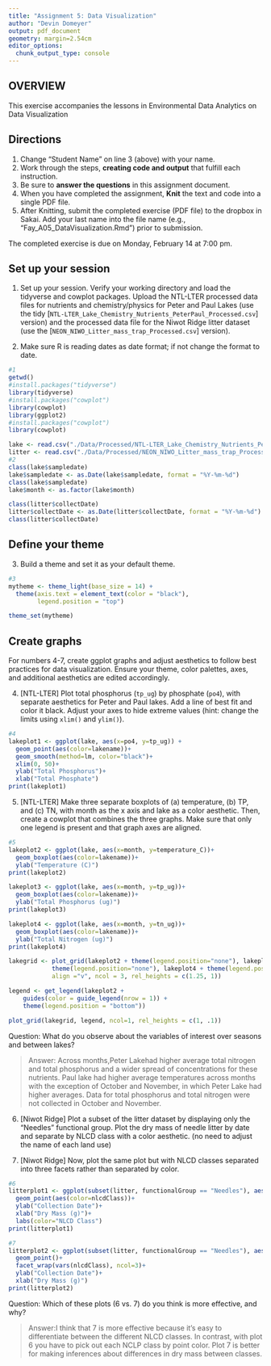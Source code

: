 ```yaml
---
title: "Assignment 5: Data Visualization"
author: "Devin Domeyer"
output: pdf_document
geometry: margin=2.54cm
editor_options: 
  chunk_output_type: console
---
```


## OVERVIEW

This exercise accompanies the lessons in Environmental Data Analytics on Data Visualization 

## Directions
1. Change "Student Name" on line 3 (above) with your name.
2. Work through the steps, **creating code and output** that fulfill each instruction.
3. Be sure to **answer the questions** in this assignment document.
4. When you have completed the assignment, **Knit** the text and code into a single PDF file.
5. After Knitting, submit the completed exercise (PDF file) to the dropbox in Sakai. Add your last name into the file name (e.g., "Fay_A05_DataVisualization.Rmd") prior to submission.

The completed exercise is due on Monday, February 14 at 7:00 pm.



## Set up your session 
1. Set up your session. Verify your working directory and load the tidyverse 
and cowplot packages. Upload the NTL-LTER processed data files for nutrients 
and chemistry/physics for Peter and Paul Lakes (use the tidy 
[`NTL-LTER_Lake_Chemistry_Nutrients_PeterPaul_Processed.csv`] version) and 
the processed data file for the Niwot Ridge litter dataset (use the [`NEON_NIWO_Litter_mass_trap_Processed.csv`] version). 

2. Make sure R is reading dates as date format; if not change the format to date.

```r
#1 
getwd()
#install.packages("tidyverse")
library(tidyverse)
#install.packages("cowplot")
library(cowplot)
library(ggplot2)
#install.packages("cowplot")
library(cowplot)

lake <- read.csv("./Data/Processed/NTL-LTER_Lake_Chemistry_Nutrients_PeterPaul_Processed.csv", stringsAsFactors = TRUE)
litter <- read.csv("./Data/Processed/NEON_NIWO_Litter_mass_trap_Processed.csv", stringsAsFactors = TRUE)
#2 
class(lake$sampledate)
lake$sampledate <- as.Date(lake$sampledate, format = "%Y-%m-%d")
class(lake$sampledate)
lake$month <- as.factor(lake$month)

class(litter$collectDate)
litter$collectDate <- as.Date(litter$collectDate, format = "%Y-%m-%d")
class(litter$collectDate)
```
## Define your theme
3. Build a theme and set it as your default theme.

```r
#3
mytheme <- theme_light(base_size = 14) +
  theme(axis.text = element_text(color = "black"), 
        legend.position = "top")

theme_set(mytheme)

```

## Create graphs
For numbers 4-7, create ggplot graphs and adjust aesthetics to follow best practices for data visualization. Ensure your theme, color palettes, axes, and additional aesthetics are edited accordingly.

4. [NTL-LTER] Plot total phosphorus (`tp_ug`) by phosphate (`po4`), with separate aesthetics for Peter and Paul lakes. Add a line of best fit and color it black. Adjust your axes to hide extreme values (hint: change the limits using `xlim()` and `ylim()`).

```r
#4
lakeplot1 <- ggplot(lake, aes(x=po4, y=tp_ug)) +
  geom_point(aes(color=lakename))+
  geom_smooth(method=lm, color="black")+
  xlim(0, 50)+
  ylab("Total Phosphorus")+
  xlab("Total Phosphate")
print(lakeplot1)

```


5. [NTL-LTER] Make three separate boxplots of (a) temperature, (b) TP, and (c) TN, with month as the x axis and lake as a color aesthetic. Then, create a cowplot that combines the three graphs. Make sure that only one legend is present and that graph axes are aligned.

```r
#5
lakeplot2 <- ggplot(lake, aes(x=month, y=temperature_C))+
  geom_boxplot(aes(color=lakename))+
  ylab("Temperature (C)")
print(lakeplot2)

lakeplot3 <- ggplot(lake, aes(x=month, y=tp_ug))+
  geom_boxplot(aes(color=lakename))+
  ylab("Total Phosphorus (ug)")
print(lakeplot3)

lakeplot4 <- ggplot(lake, aes(x=month, y=tn_ug))+
  geom_boxplot(aes(color=lakename))+
  ylab("Total Nitrogen (ug)")
print(lakeplot4)

lakegrid <- plot_grid(lakeplot2 + theme(legend.position="none"), lakeplot3 + 
            theme(legend.position="none"), lakeplot4 + theme(legend.position="none"), 
            align ="v", ncol = 3, rel_heights = c(1.25, 1))

legend <- get_legend(lakeplot2 + 
    guides(color = guide_legend(nrow = 1)) +
    theme(legend.position = "bottom"))

plot_grid(lakegrid, legend, ncol=1, rel_heights = c(1, .1))

```

Question: What do you observe about the variables of interest over seasons and between lakes? 

> Answer: Across months,Peter Lakehad higher average total nitrogen and total phosphorus and a wider spread of concentrations for these nutrients. Paul lake had higher average temperatures across months with the exception of October and November, in which Peter Lake had higher averages. Data for total phosphorus and total nitrogen were not collected in October and November. 

6. [Niwot Ridge] Plot a subset of the litter dataset by displaying only the "Needles" functional group. Plot the dry mass of needle litter by date and separate by NLCD class with a color aesthetic. (no need to adjust the name of each land use)

7. [Niwot Ridge] Now, plot the same plot but with NLCD classes separated into three facets rather than separated by color. 

```r
#6
litterplot1 <- ggplot(subset(litter, functionalGroup == "Needles"), aes(x=dryMass, y=collectDate))+
  geom_point(aes(color=nlcdClass))+
  ylab("Collection Date")+
  xlab("Dry Mass (g)")+
  labs(color="NLCD Class")
print(litterplot1)

#7
litterplot2 <- ggplot(subset(litter, functionalGroup == "Needles"), aes(x=dryMass, y=collectDate))+
  geom_point()+
  facet_wrap(vars(nlcdClass), ncol=3)+
  ylab("Collection Date")+
  xlab("Dry Mass (g)")
print(litterplot2)

```
Question: Which of these plots (6 vs. 7) do you think is more effective, and why? 

> Answer:I think that 7 is more effective because it's easy to differentiate between the different NLCD classes. In contrast, with plot 6 you have to pick out each NCLP class by point color. Plot 7 is better for making inferences about differences in dry mass between classes. 
